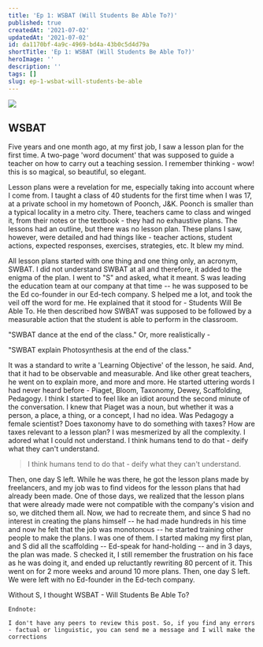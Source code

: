 ```yaml
---
title: 'Ep 1: WSBAT (Will Students Be Able To?)'
published: true
createdAt: '2021-07-02'
updatedAt: '2021-07-02'
id: da1170bf-4a9c-4969-bd4a-43b0c5d4d79a
shortTitle: 'Ep 1: WSBAT (Will Students Be Able To?)'
heroImage: ''
description: ''
tags: []
slug: ep-1-wsbat-will-students-be-able
---
```


![](https://substackcdn.com/image/fetch/f_auto,q_auto:good,fl_progressive:steep/https%3A%2F%2Fbucketeer-e05bbc84-baa3-437e-9518-adb32be77984.s3.amazonaws.com%2Fpublic%2Fimages%2Ffabc15fd-7161-4185-aae6-a85189525be4_4288x2848.jpeg)

## WSBAT

Five years and one month ago, at my first job, I saw a lesson plan for the first time. A two-page 'word document' that was supposed to guide a teacher on how to carry out a teaching session. I remember thinking - wow! this is so magical, so beautiful, so elegant. 

Lesson plans were a revelation for me, especially taking into account where I come from. I taught a class of 40 students for the first time when I was 17, at a private school in my hometown of Poonch, J&K. Poonch is smaller than a typical locality in a metro city. There, teachers came to class and winged it, from their notes or the textbook - they had no exhaustive plans. The lessons had an outline, but there was no lesson plan. These plans I saw, however, were detailed and had things like - teacher actions, student actions, expected responses, exercises, strategies, etc. It blew my mind. 

All lesson plans started with one thing and one thing only, an acronym, SWBAT. I did not understand SWBAT at all and therefore, it added to the enigma of the plan. I went to "S" and asked, what it meant. S was leading the education team at our company at that time -- he was supposed to be the Ed co-founder in our Ed-tech company. S helped me a lot, and took the veil off the word for me. He explained that it stood for - Students Will Be Able To. He then described how SWBAT was supposed to be followed by a measurable action that the student is able to perform in the classroom. 

"SWBAT dance at the end of the class." Or, more realistically - 

"SWBAT explain Photosynthesis at the end of the class."

It was a standard to write a 'Learning Objective' of the lesson, he said. And, that it had to be observable and measurable. And like other great teachers, he went on to explain more, and more and more. He started uttering words I had never heard before - Piaget, Bloom, Taxonomy, Dewey, Scaffolding, Pedagogy. I think I started to feel like an idiot around the second minute of the conversation. I knew that Piaget was a noun, but whether it was a person, a place, a thing, or a concept, I had no idea. Was Pedagogy a female scientist? Does taxonomy have to do something with taxes? How are taxes relevant to a lesson plan? I was mesmerized by all the complexity. I adored what I could not understand. I think humans tend to do that - deify what they can't understand. 

> I think humans tend to do that - deify what they can't understand. 

Then, one day S left. While he was there, he got the lesson plans made by freelancers, and my job was to find videos for the lesson plans that had already been made. One of those days, we realized that the lesson plans that were already made were not compatible with the company's vision and so, we ditched them all. Now, we had to recreate them, and since S had no interest in creating the plans himself -- he had made hundreds in his time and now he felt that the job was monotonous -- he started training other people to make the plans. I was one of them. I started making my first plan, and S did all the scaffolding -- Ed-speak for hand-holding -- and in 3 days, the plan was made. S checked it, I still remember the frustration on his face as he was doing it, and ended up reluctantly rewriting 80 percent of it. This went on for 2 more weeks and around 10 more plans. Then, one day S left. We were left with no Ed-founder in the Ed-tech company. 

Without S, I thought WSBAT - Will Students Be Able To?

```
Endnote:

I don't have any peers to review this post. So, if you find any errors - factual or linguistic, you can send me a message and I will make the corrections
```
